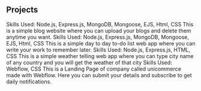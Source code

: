 ## Projects

<ProjectCard title="Blog Website" link="https://shrouded-shelf-07087.herokuapp.com/" bg="linear-gradient(to right, #D4145A 0%, #FBB03B 100%)">
Skills Used: Node.js, Express.js, MongoDB, Mongoose, EJS, Html, CSS
This is a simple blog website where you can upload your blogs and delete them anytime you want.
</ProjectCard>

<ProjectCard title="To-Do List" link="https://intense-falls-10079.herokuapp.com/" bg="linear-gradient(to right, #D4145A 0%, #FBB03B 100%)">
Skills Used: Node.js, Express.js, MongoDB, Mongoose, EJS, Html, CSS
This is a simple day to day to-do list web app where you can write your work to remember later.
</ProjectCard>

<ProjectCard title="Weather Teller" link="https://safe-mountain-72648.herokuapp.com/" bg="linear-gradient(to right, #D4145A 0%, #FBB03B 100%)">
Skills Used: Node.js, Express.js, HTML, CSS
This is a simple weather telling web app where you can type city name of any country and you will get the weather of that city
</ProjectCard>

<ProjectCard title="Home page for company website" link="https://unicommerce-project.webflow.io/" bg="linear-gradient(to right, #D4145A 0%, #FBB03B 100%)">
Skills Used: Webflow, CSS
This is a Landing Page of company called unicommerce made with Webflow. Here you can submit your details and subscribe to get daily notifications.
</ProjectCard>